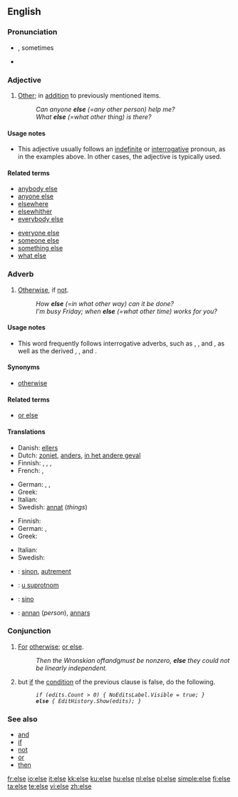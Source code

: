 {{see|Else}}
==English==

{{rank|stand|past|suppose|503|else|entered|none|river}}

===Pronunciation===
* {{a|RP|US}} {{IPA|/ɛls/}}, sometimes {{IPA|/ɛlts/}}
* {{audio|en-us-else.ogg|Audio (US)}}

===Adjective===
{{en-adj|-}}

# [[other|Other]]; in [[addition]] to previously mentioned items.
#: ''Can anyone '''else''' (=any other person) help me?''
#: ''What '''else''' (=what other thing) is there?''

====Usage notes====
* This adjective usually follows an [[indefinite]] or [[interrogative]] pronoun, as in the examples above. In other cases, the adjective {{term|other}} is typically used.

====Related terms====
{{rel-top}}
* [[anybody else]]
* [[anyone else]]
* [[elsewhere]]
* [[elsewhither]]
* [[everybody else]]
{{rel-mid}}
* [[everyone else]]
* [[someone else]]
* [[something else]]
* [[what else]]
{{rel-bottom}}

===Adverb===
{{en-adv|-}}

# [[otherwise|Otherwise]], if [[not]].
#: ''How '''else''' (=in what other way) can it be done?''
#: ''I'm busy Friday; when '''else''' (=what other time) works for you?''

====Usage notes====
* {{sense|otherwise}} This word frequently follows interrogative adverbs, such as {{term|how}}, {{term|why}}, and {{term|when}}, as well as the derived {{term|however}}, {{term|why ever}}, and {{term|whenever}}.

====Synonyms====
* [[otherwise]]

====Related terms====
* [[or else]]

====Translations====
{{trans-top|word that implies any result with the exception of the one being referred to}}
* Danish: [[ellers]]
* Dutch: [[zoniet]], [[anders]], [[in het andere geval]]
* Finnish: {{t+|fi|muu}}, {{t+|fi|toinen}}, {{t+|fi|muuten}}, {{t-|fi|muutoin}}
* French: {{t+|fr|sinon}}, {{t+|fr|autrement}}
{{trans-mid}}
* German: {{t+|de|sonst}}, {{t+|de|anders}}, {{t-|de|andernfalls}}
* Greek: {{t+|el|αλλιώς||tr=alliós|sc=Grek}}
* Italian: {{t+|it|altro}}
* Swedish: [[annat]] (''things'')
{{trans-bottom}}

{{trans-top|statement in computing that indicates the result of a conditional statement (if) evaluating as false}}
* Finnish: {{t+|fi|muuten}}
* German: {{t-|de|else}}, {{t+|de|sonst}}
* Greek: {{t+|el|αλλιώς||tr=alliós|sc=Grek}}
{{trans-mid}}
* Italian: {{t+|it|altrimenti}}
* Swedish: {{t-|sv|annars}}
{{trans-bottom}}

{{ttbc-top}}
* {{ttbc|French}}: [[sinon]], [[autrement]]
* {{ttbc|Serbian}}: [[u suprotnom]]
* {{ttbc|Spanish}}: [[sino]]
* {{ttbc|Swedish}}: [[annan]] (''person''), [[annars]]
{{ttbc-bottom}}

===Conjunction===
{{en-conj}}

# [[for|For]] [[otherwise]]; [[or else]].
#: ''Then the Wronskian of ''f'' and ''g'' must be nonzero, '''else''' they could not be linearly independent.''
# {{computing|in many programming languages and [[pseudocode]]}} but [[if]] the [[condition]] of the previous {{term|if}} clause is false, do the following.
#: ''<tt>if (edits.Count > 0) { NoEditsLabel.Visible = true; }</tt>''
#: ''<tt>'''else''' { EditHistory.Show(edits); }</tt>''

===See also===
* [[and]]
* [[if]]
* [[not]]
* [[or]]
* [[then]]

[[fr:else]]
[[io:else]]
[[it:else]]
[[kk:else]]
[[ku:else]]
[[hu:else]]
[[nl:else]]
[[pl:else]]
[[simple:else]]
[[fi:else]]
[[ta:else]]
[[te:else]]
[[vi:else]]
[[zh:else]]
